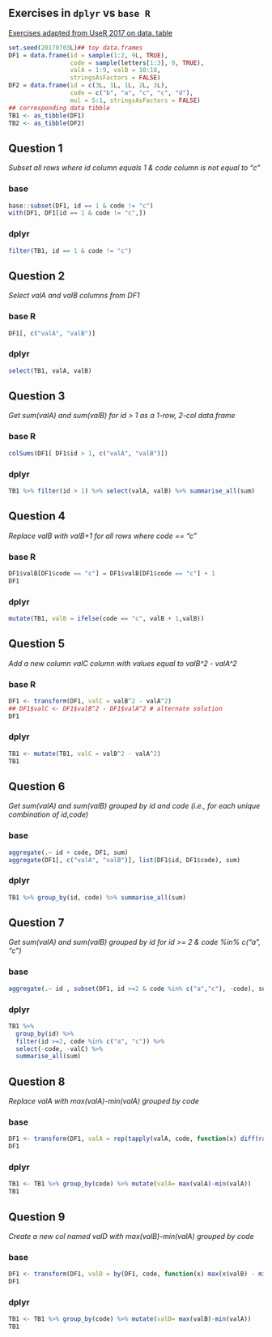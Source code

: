 ## Exercises in `dplyr` vs `base R`

[Exercises adapted from  UseR 2017 on data. table](https://user2017.sched.com/event/Aw0L/datatable-for-beginners)

```r
set.seed(20170703L)## toy data.frames
DF1 = data.frame(id = sample(1:2, 9L, TRUE), 
                 code = sample(letters[1:3], 9, TRUE), 
                 valA = 1:9, valB = 10:18, 
                 stringsAsFactors = FALSE)
DF2 = data.frame(id = c(3L, 1L, 1L, 2L, 3L), 
                 code = c("b", "a", "c", "c", "d"), 
                 mul = 5:1, stringsAsFactors = FALSE)
## corresponding data tibble
TB1 <- as_tibble(DF1)
TB2 <- as_tibble(DF2)
```

## Question 1

_Subset all rows where id column equals 1 & code column is not equal to "c"_

\pause

### base

```r
base::subset(DF1, id == 1 & code != "c")
with(DF1, DF1[id == 1 & code != "c",])
```

\pause

### dplyr

```r
filter(TB1, id == 1 & code != "c")
```

## Question 2

_Select valA and valB columns from DF1_

\pause 

### base R

```r
DF1[, c("valA", "valB")]
```

\pause 

### dplyr

```r
select(TB1, valA, valB)
```

## Question 3

_Get sum(valA) and sum(valB) for id > 1 as a 1-row, 2-col data.frame_

\pause 

### base R

```r
colSums(DF1[ DF1$id > 1, c("valA", "valB")])
```

\pause 

### dplyr

```r
TB1 %>% filter(id > 1) %>% select(valA, valB) %>% summarise_all(sum)
```

## Question 4

_Replace valB with valB+1 for all rows where code == "c"_

\pause 

### base R

```r
DF1$valB[DF1$code == "c"] = DF1$valB[DF1$code == "c"] + 1
DF1
```

\pause 

### dplyr

```r
mutate(TB1, valB = ifelse(code == "c", valB + 1,valB))
```

## Question 5

_Add a new column valC column with values equal to valB^2 - valA^2_

\pause 

### base R

```r
DF1 <- transform(DF1, valC = valB^2 - valA^2)
## DF1$valC <- DF1$valB^2 - DF1$valA^2 # alternate solution
DF1
```

### dplyr

\pause 

```r
TB1 <- mutate(TB1, valC = valB^2 - valA^2)
TB1
```

## Question 6

_Get sum(valA) and sum(valB) grouped by id and code (i.e., for each unique combination of id,code)_

\pause 

### base

```r
aggregate(.~ id + code, DF1, sum)
aggregate(DF1[, c("valA", "valB")], list(DF1$id, DF1$code), sum)
```

\pause 

### dplyr 

```r
TB1 %>% group_by(id, code) %>% summarise_all(sum)
```

## Question 7

_Get sum(valA) and sum(valB) grouped by id for id >= 2 & code %in% c("a", "c")_

\pause 

### base

```r
aggregate(.~ id , subset(DF1, id >=2 & code %in% c("a","c"), -code), sum)
```

\pause 

### dplyr

```r
TB1 %>% 
  group_by(id) %>% 
  filter(id >=2, code %in% c("a", "c")) %>% 
  select(-code, -valC) %>% 
  summarise_all(sum)
```

## Question 8

_Replace valA with max(valA)-min(valA) grouped by code_

\pause 

### base

```r
DF1 <- transform(DF1, valA = rep(tapply(valA, code, function(x) diff(range(x)))[code]))
DF1
```

\pause 

### dplyr

```r
TB1 <- TB1 %>% group_by(code) %>% mutate(valA= max(valA)-min(valA))
TB1
```

## Question 9

_Create a new col named valD with max(valB)-min(valA) grouped by code_

\pause 

### base

```r
DF1 <- transform(DF1, valD = by(DF1, code, function(x) max(x$valB) - min(x$valA))[code])
DF1
```

\pause 

### dplyr

```r
TB1 <- TB1 %>% group_by(code) %>% mutate(valD= max(valB)-min(valA))
TB1
```

<!-- ## Question 10 -->

<!-- _Subset DF1 by DF2 on id,code column. That is, for each row of DF2\$id, DF2\$code, get valA and valB cols from DF1. Include rows that have no matches as well._ -->

<!-- \pause  -->

<!-- ### base  -->

<!-- ```{r} -->
<!-- merge(DF1, DF2[, c("id", "code")], by = c("id", "code"), all.y=TRUE) -->
<!-- ``` -->

<!-- \pause  -->

<!-- ### dplyr -->

<!-- ```{r} -->
<!-- right_join(TB1, TB2 %>% select(id, code), by = c("id", "code"))  -->
<!-- ## inner_join to keep only rows present in tibbles, left_join to keep all rows from TB1 -->
<!-- ## anti_join to keep only rows from TB1 with no matching rows in TB2 -->
<!-- ``` -->

<!-- #### data.table -->

<!-- ```{r} -->
<!-- merge(DT1, DT2[ , .(id, code)], all.y = TRUE) -->
<!-- ``` -->

<!-- ### Question 11 -->

<!-- _Same as (10), but fetch just the first matching row of DF1 for each row of DF2\$id, DF2\$code. Exclude non-matching rows._ -->

<!-- #### base -->

<!-- ```{r} -->
<!-- merge(DF1[!duplicated(DF1[, c("id", "code")]), ], -->
<!--       DF2[, c("id", "code")], by = c("id", "code")) -->
<!-- ``` -->

<!-- #### dplyr  -->

<!-- ```{r} -->
<!-- TB1 %>% group_by(id, code) %>% slice(1) %>% ## first entry in each (id, code) group -->
<!--   inner_join(select(TB2, id, code), by = c("id", "code")) -->
<!-- ``` -->

<!-- #### data.table -->

<!-- ```{r} -->
<!-- merge(DT1[, .SD[1], by = list(id, code)], ## first entry in each (id, code) group -->
<!--       DT2[ , .(id, code)]) -->
<!-- ``` -->

<!-- ### Question 12 -->

<!-- _For every row of DF2\$id, DF2\$code that matches with DF1’s, update valA with valA\*mul._ -->

<!-- #### base  -->

<!-- ```{r} -->
<!-- transform(merge(DF1, DF2, by = c("id", "code"), all.y=TRUE), valA = valA * mul) -->
<!-- ``` -->

<!-- #### dplyr  -->

<!-- ```{r} -->
<!-- right_join(TB1, TB2, by = c("id", "code")) %>% mutate(valA = valA * mul) -->
<!-- ``` -->

<!-- #### data.table -->

<!-- ```{r} -->
<!-- DT3 <- merge(DT1, DT2, all.y = TRUE)[ , "valA" := valA * mul] -->
<!-- show(DT3) ## je ne comprends pas pourquoi il faut utiliser show pour l'affichage -->
<!-- ``` -->


<!-- ### Question 13 -->

<!-- _Add a new column val to DF1 with values from DF2\$mul where DF2\$id, DF2\$code matches with DF1’s. Rows that don’t match should have NA._ -->

<!-- #### base -->

<!-- ```{r} -->
<!-- transform(merge(DF1, DF2, by = c("id", "code"), all.x = TRUE, sort = FALSE), mul = mul) -->
<!-- ``` -->

<!-- #### dplyr -->

<!-- ```{r} -->
<!-- left_join(TB1, TB2, by = c("id", "code")) -->
<!-- ``` -->

<!-- #### data.table -->

<!-- ```{r} -->
<!-- merge(DT1, DT2, all.x = TRUE) -->
<!-- ``` -->

